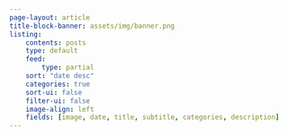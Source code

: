 ```yaml
---
page-layout: article
title-block-banner: assets/img/banner.png
listing:
    contents: posts
    type: default
    feed:
        type: partial
    sort: "date desc"
    categories: true
    sort-ui: false
    filter-ui: false
    image-align: left
    fields: [image, date, title, subtitle, categories, description]
---
```


